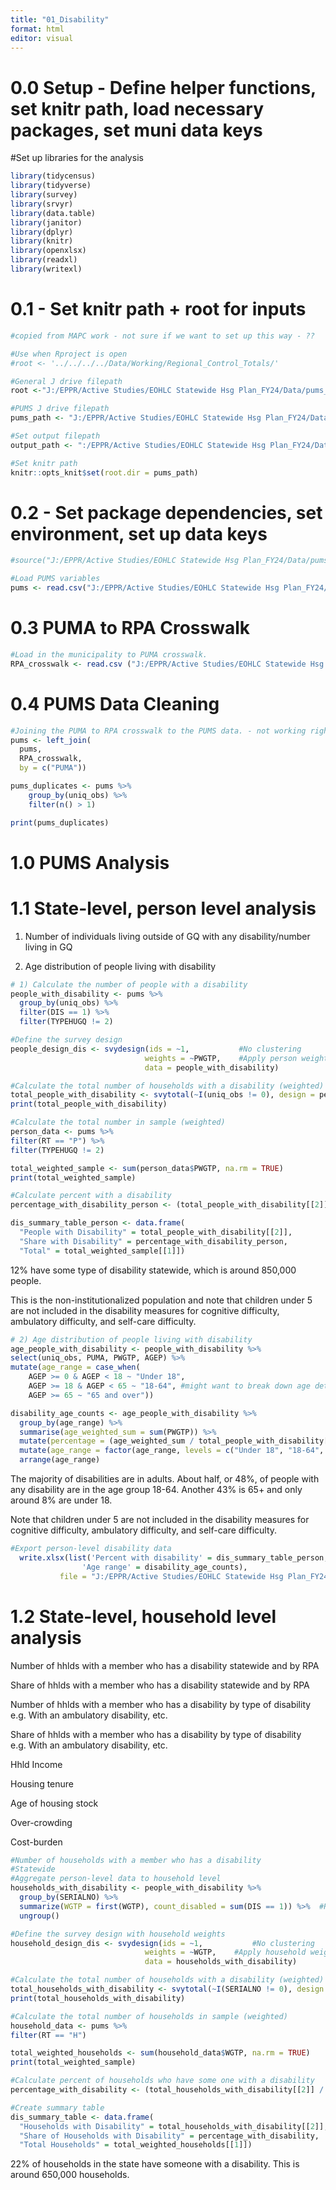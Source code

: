 ```yaml
---
title: "01_Disability"
format: html
editor: visual
---
```


# 0.0 Setup - Define helper functions, set knitr path, load necessary packages, set muni data keys

#Set up libraries for the analysis

```r
library(tidycensus)
library(tidyverse)
library(survey)
library(srvyr)
library(data.table)
library(janitor) 
library(dplyr)
library(knitr)
library(openxlsx)
library(readxl)
library(writexl)
```

# 0.1 - Set knitr path + root for inputs

```r
#copied from MAPC work - not sure if we want to set up this way - ??

#Use when Rproject is open
#root <- '../../../../Data/Working/Regional_Control_Totals/'

#General J drive filepath
root <-"J:/EPPR/Active Studies/EOHLC Statewide Hsg Plan_FY24/Data/pums_UMDI"

#PUMS J drive filepath
pums_path <- "J:/EPPR/Active Studies/EOHLC Statewide Hsg Plan_FY24/Data/pums_UMDI"

#Set output filepath
output_path <- ":/EPPR/Active Studies/EOHLC Statewide Hsg Plan_FY24/Data/pums_UMDI/Output"

#Set knitr path
knitr::opts_knit$set(root.dir = pums_path)
```

# 0.2 - Set package dependencies, set environment, set up data keys

```r
#source("J:/EPPR/Active Studies/EOHLC Statewide Hsg Plan_FY24/Data/pums_UMDI")

#Load PUMS variables
pums <- read.csv("J:/EPPR/Active Studies/EOHLC Statewide Hsg Plan_FY24/Data/pums_UMDI/pums_disab_hh_2021_V_2024-10-02.csv")
```

# 0.3 PUMA to RPA Crosswalk

```r
#Load in the municipality to PUMA crosswalk.
RPA_crosswalk <- read.csv ("J:/EPPR/Active Studies/EOHLC Statewide Hsg Plan_FY24/Data/pums_UMDI/PUMA10_RPA_crosswalk.csv")
```

# 0.4 PUMS Data Cleaning

```r
#Joining the PUMA to RPA crosswalk to the PUMS data. - not working right now, it's many to many join 
pums <- left_join(
  pums,
  RPA_crosswalk,
  by = c("PUMA"))

pums_duplicates <- pums %>%
    group_by(uniq_obs) %>%
    filter(n() > 1)

print(pums_duplicates)

```

# 1.0 PUMS Analysis

# 1.1 State-level, person level analysis

1)  Number of individuals living outside of GQ with any disability/number living in GQ

2)  Age distribution of people living with disability

```r
# 1) Calculate the number of people with a disability
people_with_disability <- pums %>%
  group_by(uniq_obs) %>%
  filter(DIS == 1) %>%
  filter(TYPEHUGQ != 2)

#Define the survey design
people_design_dis <- svydesign(ids = ~1,           #No clustering
                              weights = ~PWGTP,    #Apply person weight
                              data = people_with_disability)

#Calculate the total number of households with a disability (weighted)
total_people_with_disability <- svytotal(~I(uniq_obs != 0), design = people_design_dis)
print(total_people_with_disability)

#Calculate the total number in sample (weighted)
person_data <- pums %>%
filter(RT == "P") %>%
filter(TYPEHUGQ != 2)

total_weighted_sample <- sum(person_data$PWGTP, na.rm = TRUE)
print(total_weighted_sample)

#Calculate percent with a disability
percentage_with_disability_person <- (total_people_with_disability[[2]] / total_weighted_sample[[1]]) * 100

dis_summary_table_person <- data.frame(
  "People with Disability" = total_people_with_disability[[2]],
  "Share with Disability" = percentage_with_disability_person,
  "Total" = total_weighted_sample[[1]])
```

12% have some type of disability statewide, which is around 850,000 people. 

This is the non-institutionalized population and note that children under 5 are not included in the disability measures for cognitive difficulty, ambulatory difficulty, and self-care difficulty. 


```r
# 2) Age distribution of people living with disability
age_people_with_disability <- people_with_disability %>% 
select(uniq_obs, PUMA, PWGTP, AGEP) %>% 
mutate(age_range = case_when(
    AGEP >= 0 & AGEP < 18 ~ "Under 18",
    AGEP >= 18 & AGEP < 65 ~ "18-64", #might want to break down age detail more
    AGEP >= 65 ~ "65 and over"))

disability_age_counts <- age_people_with_disability %>%
  group_by(age_range) %>%
  summarise(age_weighted_sum = sum(PWGTP)) %>%
  mutate(percentage = (age_weighted_sum / total_people_with_disability[[2]]) * 100) %>%
  mutate(age_range = factor(age_range, levels = c("Under 18", "18-64", "65 and over"))) %>%
  arrange(age_range)

```

The majority of disabilities are in adults. About half, or 48%, of people with any disability are in the age group 18-64. Another 43% is 65+ and only around 8% are under 18. 

Note that children under 5 are not included in the disability measures for cognitive difficulty, ambulatory difficulty, and self-care difficulty. 

```r
#Export person-level disability data 
  write.xlsx(list('Percent with disability' = dis_summary_table_person,
                'Age range' = disability_age_counts),
           file = "J:/EPPR/Active Studies/EOHLC Statewide Hsg Plan_FY24/Data/pums_UMDI/Output/dis_person.xlsx") 
```


# 1.2 State-level, household level analysis

Number of hhlds with a member who has a disability statewide and by RPA

Share of hhlds with a member who has a disability statewide and by RPA

Number of hhlds with a member who has a disability by type of disability e.g. With an ambulatory disability, etc.

Share of hhlds with a member who has a disability by type of disability e.g. With an ambulatory disability, etc.

Hhld Income

Housing tenure

Age of housing stock

Over-crowding

Cost-burden

```r
#Number of households with a member who has a disability 
#Statewide
#Aggregate person-level data to household level
households_with_disability <- people_with_disability %>%
  group_by(SERIALNO) %>%
  summarize(WGTP = first(WGTP), count_disabled = sum(DIS == 1)) %>%  #Retain household weights (same for all persons in the household)
  ungroup()

#Define the survey design with household weights
household_design_dis <- svydesign(ids = ~1,           #No clustering
                              weights = ~WGTP,    #Apply household weights
                              data = households_with_disability)

#Calculate the total number of households with a disability (weighted)
total_households_with_disability <- svytotal(~I(SERIALNO != 0), design = household_design_dis)
print(total_households_with_disability)

#Calculate the total number of households in sample (weighted)
household_data <- pums %>%
filter(RT == "H")

total_weighted_households <- sum(household_data$WGTP, na.rm = TRUE)
print(total_weighted_sample)

#Calculate percent of households who have some one with a disability
percentage_with_disability <- (total_households_with_disability[[2]] / total_weighted_households[[1]]) * 100

#Create summary table
dis_summary_table <- data.frame(
  "Households with Disability" = total_households_with_disability[[2]],
  "Share of Households with Disability" = percentage_with_disability,
  "Total Households" = total_weighted_households[[1]])

```

22% of households in the state have someone with a disability. This is around 650,000 households. 

```r

```

